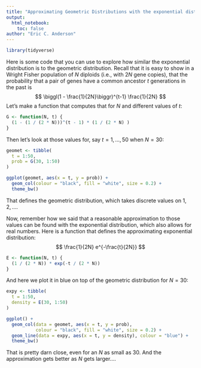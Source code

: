 ```yaml
---
title: "Approximating Geometric Distributions with the exponential distribution"
output: 
  html_notebook:
    toc: false
author: "Eric C. Anderson"
---
```



```r
library(tidyverse)
```



Here is some code that you can use to explore how similar the exponential
distribution is to the geometric distribution.  Recall that it is easy
to show in a Wright Fisher population of $N$ diploids (i.e., with $2N$
gene copies), that the probability that a pair of genes have a common
ancestor $t$ generations in the past is 
$$
\biggl(1 - \frac{1}{2N}\biggr)^{t-1} \frac{1}{2N}
$$
Let's make a function that computes that for $N$ and different values of $t$:
```r
G <- function(N, t) {
  (1 - (1 / (2 * N)))^(t - 1) * (1 / (2 * N) )
}
```
Then let's look at those values for, say $t=1,\ldots,50$ when $N=30$:
```r
geomet <- tibble(
  t = 1:50,
  prob = G(30, 1:50)
)

ggplot(geomet, aes(x = t, y = prob)) +
  geom_col(colour = "black", fill = "white", size = 0.2) +
  theme_bw()
```

That defines the geometric distribution, which takes discrete values on $1,2,\ldots$.

Now, remember how we said that a reasonable approximation to those values can be found
with the exponential distribution, which also allows for real numbers.  Here is a function
that defines the approximating exponential distribution:
$$
\frac{1}{2N} e^{-\frac{t}{2N}}
$$
```r
E <- function(N, t) {
  (1 / (2 * N)) * exp(-t / (2 * N))
}
```

And here we plot it in blue on top of the geometric distribution for $N=30$:
```r
expy <- tibble(
  t = 1:50,
  density = E(30, 1:50)
)

ggplot() +
  geom_col(data = geomet, aes(x = t, y = prob), 
           colour = "black", fill = "white", size = 0.2) +
  geom_line(data = expy, aes(x = t, y = density), colour = "blue") +
  theme_bw()

```

That is pretty darn close, even for an $N$ as small as 30. And the approximation gets
better as $N$ gets larger....




